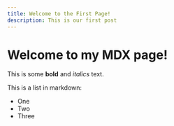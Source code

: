 ```yaml
---
title: Welcome to the First Page!
description: This is our first post
---
```


# Welcome to my MDX page!

This is some **bold** and _italics_ text.

This is a list in markdown:

- One
- Two
- Three

